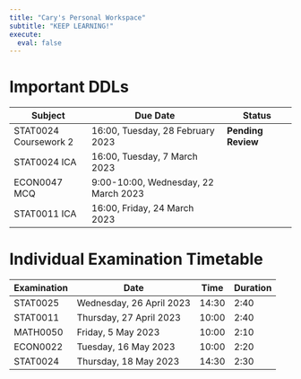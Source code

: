 ```yaml
---
title: "Cary's Personal Workspace"
subtitle: "KEEP LEARNING!"
execute: 
  eval: false
---
```


# **Important DDLs** {#welcome}

| **Subject**           | **Due Date**                         | Status             |
|--------------------|-----------------------------------|------------------|
| STAT0024 Coursework 2 | 16:00, Tuesday, 28 February 2023     | **Pending Review** |
| STAT0024 ICA          | 16:00, Tuesday, 7 March 2023         |                    |
| ECON0047 MCQ          | 9:00-10:00, Wednesday, 22 March 2023 |                    |
| STAT0011 ICA          | 16:00, Friday, 24 March 2023         |                    |

# **Individual Examination Timetable**

| **Examination** | **Date**                 | **Time** | **Duration** |
|-----------------|--------------------------|----------|--------------|
| STAT0025        | Wednesday, 26 April 2023 | 14:30    | 2:40         |
| STAT0011        | Thursday, 27 April 2023  | 10:00    | 2:40         |
| MATH0050        | Friday, 5 May 2023       | 10:00    | 2:10         |
| ECON0022        | Tuesday, 16 May 2023     | 10:00    | 2:20         |
| STAT0024        | Thursday, 18 May 2023    | 14:30    | 2:30         |
